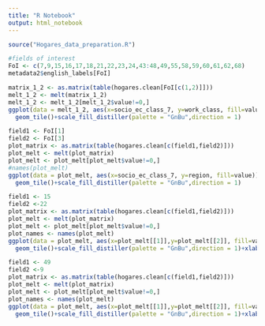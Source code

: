```yaml
---
title: "R Notebook"
output: html_notebook
---
```




```r
source("Hogares_data_preparation.R")
```
```r
#fields of interest
FoI <- c(7,9,15,16,17,18,21,22,23,24,43:48,49,55,58,59,60,61,62,68)
metadata2$english_labels[FoI]
```
```r

matrix_1_2 <- as.matrix(table(hogares.clean[FoI[c(1,2)]]))
melt_1_2 <- melt(matrix_1_2)
melt_1_2 <- melt_1_2[melt_1_2$value!=0,]
ggplot(data = melt_1_2, aes(x=socio_ec_class_7, y=work_class, fill=value)) + 
  geom_tile()+scale_fill_distiller(palette = "GnBu",direction = 1)
```

```r
field1 <- FoI[1]
field2 <- FoI[3]
plot_matrix <- as.matrix(table(hogares.clean[c(field1,field2)]))
plot_melt <- melt(plot_matrix)
plot_melt <- plot_melt[plot_melt$value!=0,]
#names(plot_melt)
ggplot(data = plot_melt, aes(x=socio_ec_class_7, y=region, fill=value)) + 
  geom_tile()+scale_fill_distiller(palette = "GnBu",direction = 1)
```

```r
field1 <- 15
field2 <-22
plot_matrix <- as.matrix(table(hogares.clean[c(field1,field2)]))
plot_melt <- melt(plot_matrix)
plot_melt <- plot_melt[plot_melt$value!=0,]
plot_names <- names(plot_melt)
ggplot(data = plot_melt, aes(x=plot_melt[[1]],y=plot_melt[[2]], fill=value)) + 
  geom_tile()+scale_fill_distiller(palette = "GnBu",direction = 1)+xlab(plot_names[1])+ylab(plot_names[2])
```
```r
field1 <- 49
field2 <-9
plot_matrix <- as.matrix(table(hogares.clean[c(field1,field2)]))
plot_melt <- melt(plot_matrix)
plot_melt <- plot_melt[plot_melt$value!=0,]
plot_names <- names(plot_melt)
ggplot(data = plot_melt, aes(x=plot_melt[[1]],y=plot_melt[[2]], fill=value)) + 
  geom_tile()+scale_fill_distiller(palette = "GnBu",direction = 1)+xlab(plot_names[1])+ylab(plot_names[2])+theme(axis.text.x = element_text(angle = 60, hjust = 1))
```

